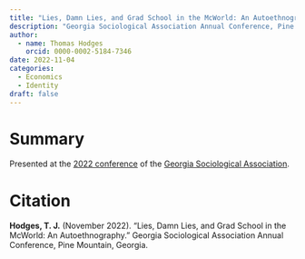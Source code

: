 ```yaml
---
title: "Lies, Damn Lies, and Grad School in the McWorld: An Autoethnography"
description: "Georgia Sociological Association Annual Conference, Pine Mountain"
author:
  - name: Thomas Hodges
    orcid: 0000-0002-5184-7346
date: 2022-11-04
categories: 
  - Economics
  - Identity
draft: false
---
```


# Summary

Presented at the [2022 conference](https://www.georgiasociology.com/uploads/9/6/4/8/96484124/2022_gsa_final_program.pdf) of the [Georgia Sociological Association](https://www.georgiasociology.com).

# Citation

**Hodges, T. J.** (November 2022). “Lies, Damn Lies, and Grad School in the McWorld: An Autoethnography.” Georgia Sociological Association Annual Conference, Pine Mountain, Georgia.
